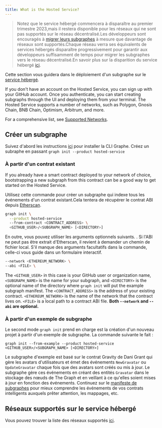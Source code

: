 ```yaml
---
title: What is the Hosted Service?
---
```


> Notez que le service hébergé commencera à disparaître au premier trimestre 2023,mais il restera disponible pour les réseaux qui ne sont pas supportés sur le réseau décentralisé.Les développeurs sont encouragés à [migrer leurs subgraphes](https://thegraph.com/blog/how-to-migrate-ethereum-subgraph) à mesure que davantage de réseaux sont supportés.Chaque réseau verra ses équivalents de services hébergés disparaître progressivement pour garantir aux développeurs suffisamment de temps pour migrer les subgraphes vers le réseau décentralisé.En savoir plus sur la disparition du service hébergé [ici](https://thegraph.com/blog/sunsetting-hosted-service).

Cette section vous guidera dans le déploiement d'un subgraphe sur le [service hébergé](https://thegraph.com/hosted-service/).

If you don't have an account on the Hosted Service, you can sign up with your GitHub account. Once you authenticate, you can start creating subgraphs through the UI and deploying them from your terminal. The Hosted Service supports a number of networks, such as Polygon, Gnosis Chain, BNB Chain, Optimism, Arbitrum, and more.

For a comprehensive list, see [Supported Networks](/developing/supported-networks/#hosted-service).

## Créer un subgraphe

Suivez d'abord les instructions [ici](/developing/defining-a-subgraph) pour installer la CLI Graphe. Créez un subraphe en passant `graph init --product hosted-service`

### À partir d'un contrat existant

If you already have a smart contract deployed to your network of choice, bootstrapping a new subgraph from this contract can be a good way to get started on the Hosted Service.

Utilisez cette commande pour créer un subgraphe qui indexe tous les événements d'un contrat existant.Cela tentera de récupérer le contrat ABI depuis [Etherscan](https://etherscan.io/).

```sh
graph init \
  --product hosted-service
  --from-contract <CONTRACT_ADDRESS> \
  <GITHUB_USER>/<SUBGRAPH_NAME> [<DIRECTORY>]
```

En outre, vous pouvez utiliser les arguments optionnels suivants. . Si l'ABI ne peut pas être extrait d'Etherscan, il revient à demander un chemin de fichier local. S'il manque des arguments facultatifs dans la commande, celle-ci vous guide dans un formulaire interactif.

```sh
--network <ETHEREUM_NETWORK> \
--abi <FILE> \
```

The `<GITHUB_USER>` in this case is your GitHub user or organization name, `<SUBGRAPH_NAME>` is the name for your subgraph, and `<DIRECTORY>` is the optional name of the directory where `graph init` will put the example subgraph manifest. The `<CONTRACT_ADDRESS>` is the address of your existing contract. `<ETHEREUM_NETWORK>` is the name of the network that the contract lives on. `<FILE>` is a local path to a contract ABI file. **Both `--network` and `--abi` are optional.**

### À partir d'un exemple de subgraphe

Le second mode `graph init` prend en charge est la création d'un nouveau projet à partir d'un exemple de subgraphe. La commande suivante le fait :

```
graph init --from-example --product hosted-service <GITHUB_USER>/<SUBGRAPH_NAME> [<DIRECTORY>]
```

Le subgraphe d'exemple est basé sur le contrat Gravity de Dani Grant qui gère les avatars d'utilisateurs et émet des événements `NewGravatar` ou `UpdateGravatar` chaque fois que des avatars sont créés ou mis à jour. Le subgraphe gère ces événements en créant des entités `Gravatar` dans le stockage des nœuds de The Graph et en veillant à ce qu'elles soient mises à jour en fonction des événements. Continuez sur le [manifeste de subgraphes](/developing/creating-a-subgraph#the-subgraph-manifest) pour mieux comprendre les événements de vos contrats intelligents auxquels prêter attention, les mappages, etc.

## Réseaux supportés sur le service hébergé

Vous pouvez trouver la liste des réseaux supportés [ici](/developing/supported-networks).
